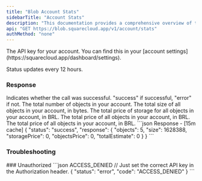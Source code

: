 ```yaml
---
title: "Blob Account Stats"
sidebarTitle: "Account Stats"
description: "This documentation provides a comprehensive overview of the GET /v1/stats endpoint of the SquareCloud Blob API."
api: "GET https://blob.squarecloud.app/v1/account/stats"
authMethod: "none"
---
```


<ParamField header="Authorization" type="string" placeholder="API KEY" required>
  The API key for your account. You can find this in your [account settings](https://squarecloud.app/dashboard/settings).
</ParamField>

<Warning>Status updates every 12 hours.</Warning>

### Response

<ResponseField name="status" type="string">
  Indicates whether the call was successful. "success" if successful, "error" if not.
</ResponseField>

<ResponseField name="response" type="object">

<Expandable title="Toggle object">
<ResponseField name="objects" type="number">
  The total number of objects in your account.
</ResponseField>
<ResponseField name="size" type="number">
  The total size of all objects in your account, in bytes.
</ResponseField>
<ResponseField name="storagePrice" type="number">
  The total price of storage for all objects in your account, in BRL.
</ResponseField>
<ResponseField name="objectsPrice" type="number">
  The total price of all objects in your account, in BRL.
</ResponseField>
<ResponseField name="totalEstimate" type="number">
  The total price of all objects in your account, in BRL.
</ResponseField>
</Expandable>

</ResponseField>

<ResponseExample>
```json Response - [15m cache]
{
  "status": "success",
  "response": {
    "objects": 5,
    "size": 1628388,
    "storagePrice": 0,
    "objectsPrice": 0,
    "totalEstimate": 0
  }
}
```
</ResponseExample>

### Troubleshooting
<Tabs>
    <Tab title="401 Status Code">
        ### Unauthorized
        <CodeGroup>
        ```json ACCESS_DENIED
        // Just set the correct API key in the Authorization header.
        {
            "status": "error",
            "code": "ACCESS_DENIED"
        }
        ```
        </CodeGroup>
    </Tab>
</Tabs>

